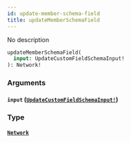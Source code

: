 ```yaml
---
id: update-member-schema-field
title: updateMemberSchemaField
---
```


No description

```graphql
updateMemberSchemaField(
  input: UpdateCustomFieldSchemaInput!
): Network!

```

### Arguments

#### `input` ([`UpdateCustomFieldSchemaInput!`](/docs/graphql/inputs/update-custom-field-schema-input))

### Type

#### [`Network`](/docs/graphql/objects/network)
